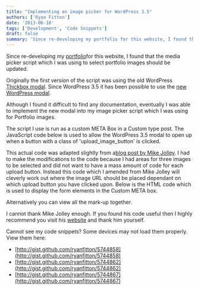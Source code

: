 ```yaml
---
title: "Implementing an image picker for WordPress 3.5" 
authors: ['Ryan Fitton']
date: '2013-06-10'
tags: ['Development', 'Code Snippets']
draft: false
summary: 'Since re-developing my portfolio for this website, I found that the media picker script which I was using to select portfolio images should be updated. Originally the first version of the script was using the old WordPress Thickbox modal. Since WordPress 3.5 it has been possible to use the new WordPress modal. Although I found ...'
---
```


Since re-developing my [portfolio](/portfolio/ "Portfolio")for this website, I found that the media picker script which I was using to select portfolio images should be updated.

Originally the first version of the script was using the old WordPress [Thickbox modal](http://codex.wordpress.org/ThickBox). Since WordPress 3.5 it has been possible to use the [new WordPress modal](http://codex.wordpress.org/Version_3.5#Highlights).

Although I found it difficult to find any documentation, eventually I was able to implement the new modal into my image picker script which I was using for Portfolio images.

The script I use is run as a custom META Box in a Custom type post. The JavaScript code below is used to allow the WordPress 3.5 modal to open up when a button with a class of 'upload_image_button' is clicked.

This actual code was adapted slightly from a[blog post by Mike Jolley](http://mikejolley.com/2012/12/using-the-new-wordpress-3-5-media-uploader-in-plugins/). I had to make the modifications to the code because I had areas for three images to be selected and did not want to have a mass amount of code for each upload button. Instead this code which I amended from Mike Jolley will cleverly work out where the image URL should be placed dependant on which upload button you have clicked upon. Below is the HTML code which is used to display the form elements in the Custom META box.

Alternatively you can view all the mark-up together.

I cannot thank Mike Jolley enough. If you found his code useful then I highly recommend you visit his [website](http://mikejolley.com/) and thank him yourself.

Cannot see my code snippets? Some devices may not load them properly. View them here:

-   [http://gist.github.com/ryanfitton/5744858](http://gist.github.com/ryanfitton/5744858)
-   [http://gist.github.com/ryanfitton/5744862](http://gist.github.com/ryanfitton/5744862)
-   [http://gist.github.com/ryanfitton/5744867](http://gist.github.com/ryanfitton/5744867)
